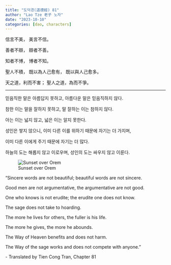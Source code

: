 ```yaml
---
title: "도덕경(道德經) 81"
author: "Lao Tze 老子 노자"
date: "2023-10-10"
categories: [dao, characters]
---
```


信言不美， 美言不信。

善者不辯， 辯者不善。

知者不博， 博者不知。

聖人不積， 既以為人己愈有， 既以與人己愈多。

天之道，利而不害； 聖人之道，為而不爭。

------------------------------------------------------------------------

믿음직한 말은 아름답지 못하고, 아름다운 말은 믿음직하지 않다.

참한 이는 말을 잘하지 못하고, 말 잘하는 이는 참하지 않다.

아는 이는 넓지 않고, 넓은 이는 알지 못한다.

성인은 쌓지 않으니, 이미 다른 이를 위하기 때문에 자기는 더 가지며,

이미 다른 이에게 주기 때문에 자기는 더 많다.

하늘의 도는 해롭지 않고 이로우며, 성인의 도는 싸우지 않고 이룬다.

![Sunset over Orem](sunset.jpeg)

"Sincere words are not beautiful; beautiful words are not sincere.

Good men are not argumentative, the argumentative are not good.

One who knows is not erudite; the erudite one does not know.

The sage does not take to hoarding.

The more he lives for others, the fuller is his life.

The more he gives, the more he abounds.

The Way of Heaven benefits and does not harm.

The Way of the sage works and does not compete with anyone."

\- Translated by Tien Cong Tran, Chapter 81
